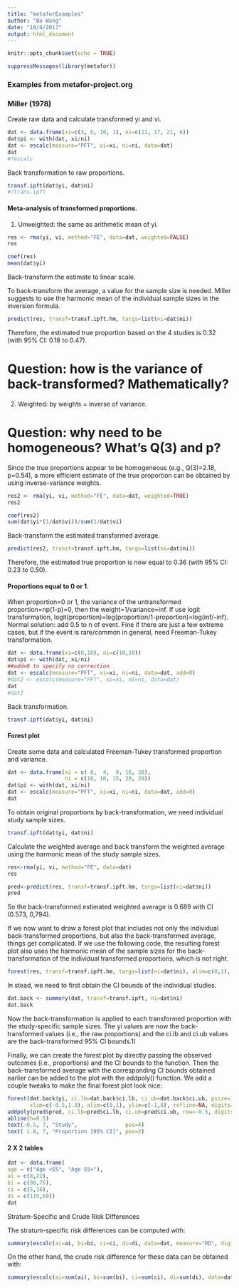 ```yaml
---
title: "metaforExamples"
author: "Bo Wang"
date: "10/4/2017"
output: html_document
---
```


```r
knitr::opts_chunk$set(echo = TRUE)
```

```r
suppressMessages(library(metafor))
```

### Examples from metafor-project.org

### Miller (1978) 
Create raw data and calculate transformed yi and vi.
```r
dat <- data.frame(xi=c(3, 6, 10, 1), ni=c(11, 17, 21, 6))
dat$pi <- with(dat, xi/ni)
dat <- escalc(measure="PFT", xi=xi, ni=ni, data=dat)
dat
#?escalc
```

Back transformation to raw proportions.
```r
transf.ipft(dat$yi, dat$ni)
#?trans.ipft
```


#### Meta-analysis of transformed proportions. 

1) Unweighted: the same as arithmetic mean of yi.
```r
res <- rma(yi, vi, method="FE", data=dat, weighted=FALSE)
res

coef(res)
mean(dat$yi)
```

Back-transform the estimate to linear scale. 

To back-transform the average, a value for the sample size is needed. Miller suggests to use the harmonic mean of the individual sample sizes in the inversion formula.

```r
predict(res, transf=transf.ipft.hm, targs=list(ni=dat$ni))
```

Therefore, the estimated true proportion based on the 4 studies is 0.32 (with 95% CI: 0.18 to 0.47).

# Question: how is the variance of back-transformed? Mathematically?


2) Weighted: by weights = inverse of variance.

# Question: why need to be homogeneous? What's Q(3) and p?

Since the true proportions appear to be homogeneous (e.g., Q(3)=2.18, p=0.54), a more efficient estimate of the true proportion can be obtained by using inverse-variance weights.

```r
res2 <- rma(yi, vi, method="FE", data=dat, weighted=TRUE)
res2

coef(res2)
sum(dat$yi*(1/dat$vi))/sum(1/dat$vi)
```

Back-transform the estimated transformed average.
```r
predict(res2, transf=transf.ipft.hm, targs=list(ni=dat$ni))
```
Therefore, the estimated true proportion is now equal to 0.36 (with 95% CI: 0.23 to 0.50).

#### Proportions equal to 0 or 1. 

When proportion=0 or 1, the variance of the untransformed proportion=np(1-p)=0, then the weight=1/variance=inf. If use logit transformation, logit(proportion)=log(proportion/1-proportion)=log(inf/-inf). Normal solution: add 0.5 to n of event. Fine if there are just a few extreme cases, but if the event is rare/common in general, need Freeman-Tukey transformation. 

```r
dat <- data.frame(xi=c(0,10), ni=c(10,10))
dat$pi <- with(dat, xi/ni)
##add=0 to specify no correction
dat <- escalc(measure="PFT", xi=xi, ni=ni, data=dat, add=0)
#dat2 <- escalc(measure="PFT", xi=xi, ni=ni, data=dat)
dat
#dat2
```
Back transformation.
```r
transf.ipft(dat$yi, dat$ni)
```


#### Forest plot

Create some data and calculated Freeman-Tukey transformed proportion and variance.
```r
dat <- data.frame(xi = c( 0,  4,  9, 16, 20),
                  ni = c(10, 10, 15, 20, 20))
dat$pi <- with(dat, xi/ni)
dat <- escalc(measure="PFT", xi=xi, ni=ni, data=dat, add=0)
dat
```

To obtain original proportions by back-transformation, we need individual study sample sizes.
```r
transf.ipft(dat$yi, dat$ni)
```

Calculate the weighted average and back transform the weighted average using the harmonic mean of the study sample sizes.
```r
res<-rma(yi, vi, method="FE", data=dat)
res

pred<-predict(res, transf=transf.ipft.hm, targs=list(ni=dat$ni))
pred
```

So the back-transformed estimated weighted average is 0.689 with CI (0.573, 0,794).

If we now want to draw a forest plot that includes not only the individual back-transformed proportions, but also the back-transformed average, things get complicated. If we use the following code, the resulting forest plot also uses the harmonic mean of the sample sizes for the back-transformation of the individual transformed proportions, which is not right.

```r
forest(res, transf=transf.ipft.hm, targs=list(ni=dat$ni), alim=c(0,1), refline=NA, digits=3)
```

In stead, we need to first obtain the CI bounds of the individual studies.
```r
dat.back <- summary(dat, transf=transf.ipft, ni=dat$ni)
dat.back
```

Now the back-transformation is applied to each transformed proportion with the study-specific sample sizes. The yi values are now the back-transformed values (i.e., the raw proportions) and the ci.lb and ci.ub values are the back-transformed 95% CI bounds.1)

Finally, we can create the forest plot by directly passing the observed outcomes (i.e., proportions) and the CI bounds to the function. Then the back-transformed average with the corresponding CI bounds obtained earlier can be added to the plot with the addpoly() function. We add a couple tweaks to make the final forest plot look nice:

```r
forest(dat.back$yi, ci.lb=dat.back$ci.lb, ci.ub=dat.back$ci.ub, psize=1,
       xlim=c(-0.5,1.8), alim=c(0,1), ylim=c(-1,8), refline=NA, digits=3, xlab="Proportion")
addpoly(pred$pred, ci.lb=pred$ci.lb, ci.ub=pred$ci.ub, row=-0.5, digits=3, mlab="FE Model", efac=1.3)
abline(h=0.5)
text(-0.5, 7, "Study",               pos=4)
text( 1.8, 7, "Proportion [95% CI]", pos=2)
```



#### 2 X 2 tables
```r
dat <- data.frame(
age = c("Age <55", "Age 55+"),
ai = c(8,22),
bi = c(98,76),
ci = c(5,16),
di = c(115,69))
dat
```

Stratum-Specific and Crude Risk Differences

The stratum-specific risk differences can be computed with:
```r
summary(escalc(ai=ai, bi=bi, ci=ci, di=di, data=dat, measure="RD", digits=3, append=FALSE))
```

On the other hand, the crude risk difference for these data can be obtained with:
```r
summary(escalc(ai=sum(ai), bi=sum(bi), ci=sum(ci), di=sum(di), data=dat, measure="RD", digits=3, append=FALSE))
```



